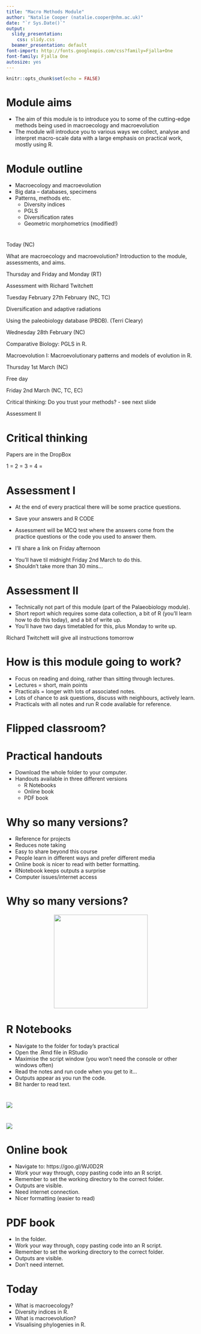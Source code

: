 ```yaml
---
title: "Macro Methods Module"
author: "Natalie Cooper (natalie.cooper@nhm.ac.uk)"
date: "`r Sys.Date()`"
output:
  slidy_presentation:
    css: slidy.css
  beamer_presentation: default
font-import: http://fonts.googleapis.com/css?family=Fjalla+One
font-family: Fjalla One
autosize: yes
---
```


```r
knitr::opts_chunk$set(echo = FALSE)
```

# Module aims

- The aim of this module is to introduce you to some of the cutting-edge methods being used in macroecology and macroevolution
- The module will introduce you to various ways we collect, analyse and interpret macro-scale data with a large emphasis on practical work, mostly using R. 

# Module outline

- Macroecology and macroevolution
- Big data – databases, specimens
- Patterns, methods etc.
    - Diversity indices
    - PGLS
    - Diversification rates
    - Geometric morphometrics (modified!)

# {.build}

<p class="pink">Today (NC)</p>
What are macroecology and macroevolution? Introduction to the module, assessments, and aims.

<p class="pink">Thursday and Friday and Monday (RT)</p>
Assessment with Richard Twitchett

<p class="pink">Tuesday February 27th February (NC, TC)</p>

Diversification and adaptive radiations

Using the paleobiology database (PBDB). (Terri Cleary)

<p class="pink">Wednesday 28th February (NC)</p>

Comparative Biology: PGLS in R.

Macroevolution I: Macroevolutionary patterns and models of evolution in R.

<p class="pink">Thursday 1st March (NC)</p>
Free day

<p class="pink">Friday 2nd March (NC, TC, EC)</p>

Critical thinking: Do you trust your methods? - see next slide

Assessment II

# Critical thinking

Papers are in the DropBox

1 = 
2 = 
3 = 
4 = 

# Assessment I

- At the end of every practical there will be some practice questions. 
- <p class="lime"> Save your answers and R CODE </p>
- Assessment will be MCQ test where the answers come from the practice questions or the code you used to answer them. 
- <p class="pink"> I'll share a link on Friday afternoon</p>
- You’ll have til midnight Friday 2nd March to do this.
- Shouldn't take more than 30 mins...

# Assessment II

- Technically not part of this module (part of the Palaeobiology module).
- Short report which requires some data collection, a bit of R (you'll learn how to do this today), and a bit of write up.
- You'll have two days timetabled for this, plus Monday to write up.

<p class="pink">Richard Twitchett will give all instructions tomorrow</p>

# How is this module going to work?

- Focus on reading and doing, rather than sitting through lectures.
- Lectures = short, main points
- Practicals = longer with lots of associated notes. 
- Lots of chance to ask questions, discuss with neighbours, actively learn.
- Practicals with all notes and run R code available for reference.

# Flipped classroom?

# Practical handouts

- Download the whole folder to your computer.
- Handouts available in three different versions
    - R Notebooks
    - Online book
    - PDF book

# Why so many versions?

- Reference for projects
- Reduces note taking
- Easy to share beyond this course
- People learn in different ways and prefer different media 
- Online book is nicer to read with better formatting.
- RNotebook keeps outputs a surprise 
- Computer issues/internet access

# Why so many versions?

<center><img src="images/guineapig.png" width = 250 height = 250 align = "middle" ></center>

# R Notebooks

- Navigate to the folder for today's practical
- Open the .Rmd file in RStudio
- Maximise the script window (you won't need the console or other windows often)
- Read the notes and run code when you get to it...
- Outputs appear as you run the code.
- Bit harder to read text.

# {.cover}

<img class="cover" src="images/rnotebook1.png">

# {.cover}

<img class="cover" src="images/rnotebook2.png">

# Online book

- Navigate to: https://goo.gl/WJ0D2R
- Work your way through, copy pasting code into an R script.
- Remember to set the working directory to the correct folder.
- Outputs are visible.
- Need internet connection.
- Nicer formatting (easier to read)

# PDF book
- In the folder.
- Work your way through, copy pasting code into an R script.
- Remember to set the working directory to the correct folder.
- Outputs are visible.
- Don't need internet.

# Today
- What is macroecology?
- Diversity indices in R.
- What is macroevolution?
- Visualising phylogenies in R.